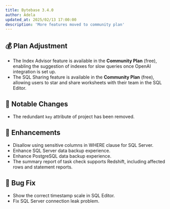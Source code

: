 ```yaml
---
title: Bytebase 3.4.0
author: Adela
updated_at: 2025/02/13 17:00:00
description: 'More features moved to community plan'
---
```



## 💰 Plan Adjustment

- The Index Advisor feature is available in the **Community Plan** (free), enabling the suggestion of indexes for slow queries once OpenAI integration is set up.
- The SQL Sharing feature is available in the **Community Plan** (free), allowing users to star and share worksheets with their team in the SQL Editor.

## 🔔 Notable Changes

- The redundant `key` attribute of project has been removed.

## 🎄 Enhancements

- Disallow using sensitive columns in WHERE clause for SQL Server.
- Enhance SQL Server data backup experience.
- Enhance PostgreSQL data backup experience.
- The summary report of task check supports Redshift, including affected rows and statement reports.

## 🐞 Bug Fix

- Show the correct timestamp scale in SQL Editor.
- Fix SQL Server connection leak problem.

<InstallUpgrade />
